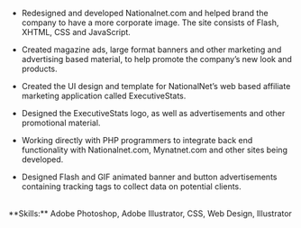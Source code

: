 - Redesigned and developed Nationalnet.com and helped brand the company to have a more corporate image. The site consists of Flash, XHTML, CSS and JavaScript.

- Created magazine ads, large format banners and other marketing and advertising based material, to help promote the company’s new look and products.

- Created the UI design and template for NationalNet’s web based affiliate marketing application called ExecutiveStats.

- Designed the ExecutiveStats logo, as well as advertisements and other promotional material.

- Working directly with PHP programmers to integrate back end functionality with Nationalnet.com, Mynatnet.com and other sites being developed.

- Designed Flash and GIF animated banner and button advertisements containing tracking tags to collect data on potential clients.

<br />
**Skills:** Adobe Photoshop, Adobe Illustrator, CSS, Web Design, Illustrator